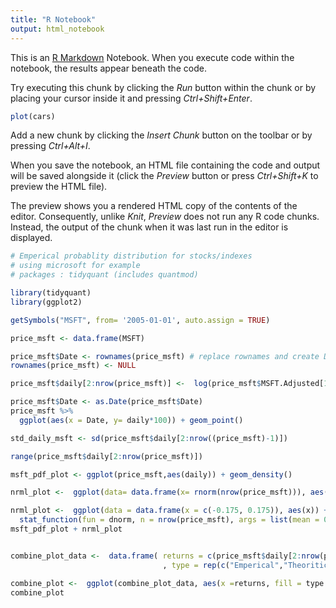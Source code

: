 ```yaml
---
title: "R Notebook"
output: html_notebook
---
```


This is an [R Markdown](http://rmarkdown.rstudio.com) Notebook. When you execute code within the notebook, the results appear beneath the code. 

Try executing this chunk by clicking the *Run* button within the chunk or by placing your cursor inside it and pressing *Ctrl+Shift+Enter*. 

```r
plot(cars)
```

Add a new chunk by clicking the *Insert Chunk* button on the toolbar or by pressing *Ctrl+Alt+I*.

When you save the notebook, an HTML file containing the code and output will be saved alongside it (click the *Preview* button or press *Ctrl+Shift+K* to preview the HTML file).

The preview shows you a rendered HTML copy of the contents of the editor. Consequently, unlike *Knit*, *Preview* does not run any R code chunks. Instead, the output of the chunk when it was last run in the editor is displayed.

```r
# Emperical probablity distribution for stocks/indexes 
# using microsoft for example 
# packages : tidyquant (includes quantmod)

library(tidyquant)
library(ggplot2)

getSymbols("MSFT", from= '2005-01-01', auto.assign = TRUE)

price_msft <- data.frame(MSFT)

price_msft$Date <- rownames(price_msft) # replace rownames and create Date column
rownames(price_msft) <- NULL

price_msft$daily[2:nrow(price_msft)] <-  log(price_msft$MSFT.Adjusted[1:(nrow(price_msft)-1)]/price_msft$MSFT.Adjusted[2:(nrow(price_msft))])

price_msft$Date <- as.Date(price_msft$Date)
price_msft %>%
  ggplot(aes(x = Date, y= daily*100)) + geom_point()

```
```r
std_daily_msft <- sd(price_msft$daily[2:nrow((price_msft)-1)])

range(price_msft$daily[2:nrow(price_msft)])

msft_pdf_plot <- ggplot(price_msft,aes(daily)) + geom_density()  

nrml_plot <-  ggplot(data= data.frame(x= rnorm(nrow(price_msft))), aes(x)) + geom_density()

nrml_plot <-  ggplot(data = data.frame(x = c(-0.175, 0.175)), aes(x)) +
  stat_function(fun = dnorm, n = nrow(price_msft), args = list(mean = 0, sd = 1)) + ylab("") 
msft_pdf_plot + nrml_plot


combine_plot_data <-  data.frame( returns = c(price_msft$daily[2:nrow(price_msft)]*100, rnorm((nrow(price_msft)-1)))
                                  , type = rep(c("Emperical","Theoritical"), each = (nrow(price_msft)-1)))

combine_plot <-  ggplot(combine_plot_data, aes(x =returns, fill = type )) + geom_density(alpha = 0.5)
combine_plot
```

